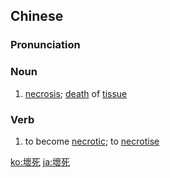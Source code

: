 {{also|坏死}}
==Chinese==
{{zh-forms|s=坏死}}
{{wikipedia|lang=zh}}

===Pronunciation===
{{zh-pron
|m=huàisǐ
|c=waai6 sei2
|mn=hāi-sí/hoāi-sí
|cat=n,v
}}

===Noun===
{{zh-noun}}

# {{lb|zh|pathology}} [[necrosis]]; [[death]] of [[tissue]]

===Verb===
{{zh-verb}}

# to become [[necrotic]]; to [[necrotise]]

[[ko:壞死]]
[[ja:壞死]]